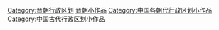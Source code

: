 {{Hiddencat}}
[[Category:晋朝行政区划|Category:晋朝行政区划]]
[[Category:晋朝小作品|]]
[[Category:中国各朝代行政区划小作品|Category:中国各朝代行政区划小作品]]
[[Category:中国古代行政区划小作品|Category:中国古代行政区划小作品]]